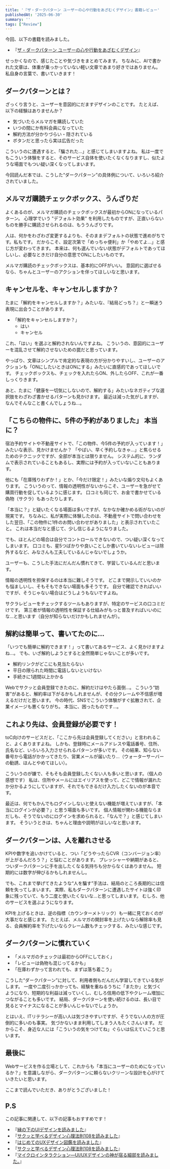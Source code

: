 ```yaml
---
title: '『ザ・ダークパターン ユーザーの心や行動をあざむくデザイン』書籍レビュー'
publishedAt: '2025-06-30'
summary: ''
tags: ["Review"]
---
```


今回、以下の書籍を読みました。

- 『[ザ・ダークパターン ユーザーの心や行動をあざむくデザイン](https://www.shoeisha.co.jp/book/detail/9784798177892)』

せっかくなので、感じたことや気づきをまとめてみます。
ちなみに、AIで書かれた文章は、体重が乗っかっていない軽い文章であまり好きではありません。
私自身の言葉で、書いていきます！

## ダークパターンとは？

ざっくり言うと、ユーザーを意図的にだますデザインのことです。
たとえば、以下の経験はありませんか？

- 気づいたらメルマガを購読していた
- いつの間にか有料会員になっていた
- 解約方法が分かりづらい・隠されている
- ボタンだと思ったら実は広告だった

こういうのに遭遇すると、「騙された…」と感じてしまいますよね。
私は一度でもこういう体験をすると、そのサービス自体を使いたくなくなりますし、似たような場面でもつい疑い深くなってしまいます。

今回読んだ本では、こうした“ダークパターン”の具体例について、いろいろ紹介されていました。

## メルマガ購読チェックボックス、うんざりだ

よくあるのが、メルマガ購読のチェックボックスが最初からONになっているパターン。
心理学でいう "デフォルト効果" を利用したものですが、正直いらないものを勝手に購読させられるのは、もううんざりです。

人は、何かをわざわざ変更するよりも、そのままデフォルトの状態で進めがちです。私もです。
だからこそ、設定次第で「めっちゃ便利」か「やめてよ...」と感じ方が変わってきます。
本来は、何も選んでいない状態がデフォルトであってほしいし、必要なときだけ自分の意思でONにしたいものです。

メルマガ購読のチェックボックスは、基本的にOFFがいい。
意図的に選ばせるなら、ちゃんとユーザーのアクションを伴ってほしいなと思います。

## キャンセルを、キャンセルしますか？

たまに「解約をキャンセルしますか？」みたいな、『結局どっち？』と一瞬迷う表現に出会うことがあります。

- 「解約をキャンセルしますか？」
  - はい
  - キャンセル

これ、「はい」を選ぶと解約されないんですよね。
こういうの、意図的にユーザーを混乱させて解約させないための罠だと思っています。

やっぱり、文章はシンプルで肯定的な表現の方が分かりやすいし、ユーザーのアクションも「ONにしたいときはONにする」みたいに直感的であってほしいです。
チェックボックスも、チェックを入れたらON、外したらOFF、これが一番しっくりきます。

あと、たまに「健康を一切気にしないので、解約する」みたいなネガティブな選択肢をわざわざ書かせるパターンも見かけます。
最近は減った気がしますが、なんでそんなこと書くんでしょうね…。

## 「こちらの物件に、5件の予約がありました」 本当に？

宿泊予約サイトや不動産サイトで、「この物件、今5件の予約が入っています！」みたいな表示、見かけませんか？
「やばい、早く予約しなきゃ…」と焦らせるためのテクニックですが、全部が本当とは限りません。
システム的に、ランダムで表示されていることもあるし、実際には予約が入っていないこともあります。

他にも「在庫残りわずか！」とか、「今だけ限定！」みたいな煽り文句もよくあります。
こういうのって、情報の透明性がないからこそ、ユーザーを急がせて購買行動を促しているように感じます。
口コミも同じで、お金で書かせている偽物（サクラ）もあったりします。

「本当に？」と疑いたくなる場面は多いですが、なかなか確かめる術がないのが現実です。
ちなみに、私が実際に体験したのは、不動産サイトで問い合わせをした翌日、「この物件に1件のお問い合わせがありました」と表示されていたこと。
これは本当だなと感じて、少し信じるようになりました。

でも、ほとんどの場合は自分でコントロールできないので、つい疑い深くなってしまいます。
口コミも、星5つばかりや良いことしか書いていないレビューは除外するなど、みなさんも工夫しているんじゃないでしょうか。

ユーザーも、こうした手法にだんだん慣れてきて、学習しているんだと思います。

情報の透明性を担保するのは本当に難しそうです。
どこまで開示していいのかも悩ましいし、そもそもできない場面も多そうです。
自分で確認できればいいですが、そうじゃない場合はどうしようもないですよね。

サクラレビューをチェックするツールもありますが、特定のサービスの口コミだけです。
第三者が情報の透明性を保証する仕組みがもっと普及すればいいのにな…と思います（自分が知らないだけかもしれませんが）。

## 解約は簡単って、書いてたのに...

「いつでも簡単に解約できます！」って書いてあるサービス、よく見かけますよね...。
でも、いざ解約しようとすると全然簡単じゃないことが多いです。

- 解約リンクがどこにも見当たらない
- 平日の限られた時間に電話しないといけない
- 手続きに1週間以上かかる

Webでサクッと会員登録できたのに、解約だけはやたら面倒…。
こういう“妨害”があると、解約率は下がるかもしれませんが、その分クレームや不信感が増えるだけだと思います。
今の時代、SNSでこういう体験がすぐ拡散されて、企業イメージも悪くなりがち。
本当に、困ったものです…。

## これより先は、会員登録が必要です！

toC向けのサービスだと、「ここから先は会員登録してください」と言われること、よくありますよね。
しかも、登録時にメールアドレスや電話番号、住所、氏名など、いろいろ入力させられるパターンが多いです。
その結果、知らない番号から電話がかかってきたり、営業メールが届いたり…（ウォーターサーバーの勧誘、ほんとやめてほしい）。

こういうのが嫌で、そもそも会員登録したくない人も多いと思います。（個人の感想です）
私は、住所やメールにはエイリアスを使って、どこで情報が漏れたか分かるようにしていますが、それでもできるだけ入力したくないのが本音です。

最近は、何でもかんでもログインしないと使えない機能が増えていますが、「本当にログインが必要？」と思う場面も多いです。
個人情報が関わる機能ならまだしも、そうでないのにログインを求められると、「なんで？」と感じてしまいます。
そういうときは、ちゃんと理由や説明がほしいなと思います。

## ダークパターンは、人を離れさせる

KPIや数字を追いかけていると、つい「どうやったらCVR（コンバージョン率）が上がるんだろう？」と悩むことがあります。
プレッシャーや納期があると、ついダークパターンに手を出したくなる気持ちも分からなくはありません。
短期的には数字が伸びるかもしれませんし。

でも、これまで挙げてきたような“人を騙す”手法は、結局のところ長期的には信頼を失ってしまいます。
実際、私もダークパターンに遭遇したサイトは強く印象に残っていて、もう二度と使いたくないな…と思ってしまいます。
むしろ、他のサービスを選ぶようになります。

KPIを上げるときは、逆の指標（カウンターメトリック）も一緒に見ておくのが大事だなと感じます。
たとえば、メルマガの開封率を上げたいなら解除率も見る、会員解約率を下げたいならクレーム数もチェックする、みたいな感じです。

## ダークパターンに慣れていく

- 「メルマガのチェックは最初からOFFにしておく」
- 「レビューは偽物も混じってるかも」
- 「在庫わずかって言われても、まずは落ち着こう」

こうした“ダークパターン”に対して、利用者側もだんだん学習してきている気がします。
一度や二度引っかかっても、経験を重ねるうちに「またか」と気づくようになり、短期的な利益は減っていくし、むしろ信用の低下やクレーム増加につながることも多いです。
結局、ダークパターンを使い続けるのは、長い目で見るとマイナスになることが多いんじゃないでしょうか。

とはいえ、ITリテラシーが高い人は気づきやすいですが、そうでない人の方が圧倒的に多いのも事実。
気づかないまま利用してしまう人もたくさんいます。
だからこそ、身近な人には「こういうの気をつけてね」ぐらいは伝えていこうと思います。

## 最後に

Webサービスを作る立場として、これからも「本当にユーザーのためになっているか？」を意識しながら、ダークパターンに頼らないクリーンな設計を心がけていきたいと思います。

ここまで読んでいただき、ありがとうございました！

## P.S

この記事に関連して、以下の記事もおすすめです！

- 『[縁の下のUIデザインを読みました](../en-no-shita-ui-design/)』
- 『[サクッと学べるデザイン心理法則108を読みました](../review_of_108-design-psychology-laws-you-can-learn-quickly/)』
- 『[はじめてのUXデザイン図鑑を読みました](../review_of_hajimete-no-ux-zukan/)』
- 『[サクッと学べるデザイン心理法則108を読みました](../review_of_108-design-psychology-laws-you-can-learn-quickly/)』
- 『[マイクロインタラクション―UI/UXデザインの神が宿る細部を読みました。](../micro-interactions-the-god-given-details-of-ui-ux-design/)』
